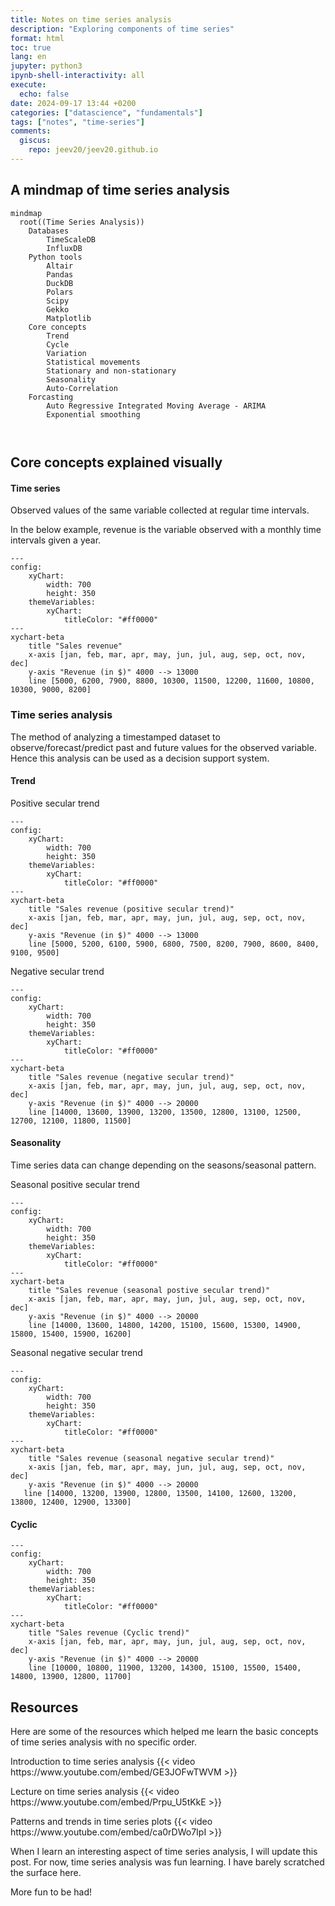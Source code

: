 ```yaml
---
title: Notes on time series analysis
description: "Exploring components of time series"
format: html
toc: true
lang: en
jupyter: python3
ipynb-shell-interactivity: all
execute:
  echo: false
date: 2024-09-17 13:44 +0200
categories: ["datascience", "fundamentals"]
tags: ["notes", "time-series"]
comments:
  giscus:
    repo: jeev20/jeev20.github.io
---
```




## A mindmap of time series analysis

```mermaid
mindmap
  root((Time Series Analysis))
    Databases
        TimeScaleDB
        InfluxDB
    Python tools
        Altair
        Pandas
        DuckDB
        Polars
        Scipy
        Gekko
        Matplotlib
    Core concepts
        Trend
        Cycle
        Variation
        Statistical movements
        Stationary and non-stationary
        Seasonality
        Auto-Correlation
    Forcasting
        Auto Regressive Integrated Moving Average - ARIMA
        Exponential smoothing

    
```

## Core concepts explained visually

#### Time series 
Observed values of the same variable collected at regular time intervals. 

In the below example, revenue is the variable observed with a monthly time intervals given a year.

```mermaid
---
config:
    xyChart:
        width: 700
        height: 350
    themeVariables:
        xyChart:
            titleColor: "#ff0000"
---
xychart-beta
    title "Sales revenue"
    x-axis [jan, feb, mar, apr, may, jun, jul, aug, sep, oct, nov, dec]
    y-axis "Revenue (in $)" 4000 --> 13000
    line [5000, 6200, 7900, 8800, 10300, 11500, 12200, 11600, 10800, 10300, 9000, 8200]
```

### Time series analysis
The method of analyzing a timestamped dataset to observe/forecast/predict past and future values for the observed variable. Hence this analysis can be used as a decision support system. 


#### Trend
Positive secular trend

```mermaid
---
config:
    xyChart:
        width: 700
        height: 350
    themeVariables:
        xyChart:
            titleColor: "#ff0000"
---
xychart-beta
    title "Sales revenue (positive secular trend)"
    x-axis [jan, feb, mar, apr, may, jun, jul, aug, sep, oct, nov, dec]
    y-axis "Revenue (in $)" 4000 --> 13000
    line [5000, 5200, 6100, 5900, 6800, 7500, 8200, 7900, 8600, 8400, 9100, 9500]
```



Negative secular trend

```mermaid
---
config:
    xyChart:
        width: 700
        height: 350
    themeVariables:
        xyChart:
            titleColor: "#ff0000"
---
xychart-beta
    title "Sales revenue (negative secular trend)"
    x-axis [jan, feb, mar, apr, may, jun, jul, aug, sep, oct, nov, dec]
    y-axis "Revenue (in $)" 4000 --> 20000
    line [14000, 13600, 13900, 13200, 13500, 12800, 13100, 12500, 12700, 12100, 11800, 11500]
```

#### Seasonality
Time series data can change depending on the seasons/seasonal pattern.

Seasonal positive secular trend 

```mermaid
---
config:
    xyChart:
        width: 700
        height: 350
    themeVariables:
        xyChart:
            titleColor: "#ff0000"
---
xychart-beta
    title "Sales revenue (seasonal postive secular trend)"
    x-axis [jan, feb, mar, apr, may, jun, jul, aug, sep, oct, nov, dec]
    y-axis "Revenue (in $)" 4000 --> 20000
    line [14000, 13600, 14800, 14200, 15100, 15600, 15300, 14900, 15800, 15400, 15900, 16200]
```

Seasonal negative secular trend 

```mermaid
---
config:
    xyChart:
        width: 700
        height: 350
    themeVariables:
        xyChart:
            titleColor: "#ff0000"
---
xychart-beta
    title "Sales revenue (seasonal negative secular trend)"
    x-axis [jan, feb, mar, apr, may, jun, jul, aug, sep, oct, nov, dec]
    y-axis "Revenue (in $)" 4000 --> 20000
   line [14000, 13200, 13900, 12800, 13500, 14100, 12600, 13200, 13800, 12400, 12900, 13300]
```

#### Cyclic

```mermaid
---
config:
    xyChart:
        width: 700
        height: 350
    themeVariables:
        xyChart:
            titleColor: "#ff0000"
---
xychart-beta
    title "Sales revenue (Cyclic trend)"
    x-axis [jan, feb, mar, apr, may, jun, jul, aug, sep, oct, nov, dec]
    y-axis "Revenue (in $)" 4000 --> 20000
    line [10000, 10800, 11900, 13200, 14300, 15100, 15500, 15400, 14800, 13900, 12800, 11700]
```

## Resources 
Here are some of the resources which helped me learn the basic concepts of time series analysis with no specific order.

 
   Introduction to time series analysis 
   {{< video https://www.youtube.com/embed/GE3JOFwTWVM >}}
  

   Lecture on time series analysis 
   {{< video https://www.youtube.com/embed/Prpu_U5tKkE >}}


   Patterns and trends in time series plots
   {{< video https://www.youtube.com/embed/ca0rDWo7IpI >}}
  


When I learn an interesting aspect of time series analysis, I will update this post. For now, time series analysis was fun learning. I have barely scratched the surface here. 

More fun to be had!